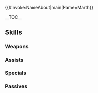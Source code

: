{{#invoke:NameAbout|main|Name=Marth}}{{HeroPage Tabs|{{PAGENAME}}}}
{{Hero Infobox
|Name=Marth
|Title=Hero-King
|GrowthModifier=Gen 2
|WeaponType=Red Sword
|Origin=Fire Emblem: Mystery of the Emblem
|Gender=Male
|LegendaryEffect=Fire
|BoostHP=3
|BoostRes=4
|MoveType=Infantry
|actorJP=緑川光
|actorEN=Yuri Lowenthal
|artist=Daisuke Izuka
|resplendentArtist=麻谷知世
|additionDate=August 28, 2018
|releaseDate=August 28, 2018
|TagID=伝承マルス
|InternalID=283
|Properties=legendary,resplendent,vanaheimr
|cv1=1
|cv2=100100
|description=Prince of Altea. After the War of Shadows and the War of Heroes, he becomes the first king of the Archanean Alliance. Appears in Fire Emblem: Mystery of the Emblem.
|resplendentStartTime=2025-08-10T07:00:00Z
|resplendentEndTime=2025-08-25T06:59:59Z
}}

__TOC__

{{Stats Page|Hero={{BASEPAGENAME}}
|Lv1HP=18|Lv1ATK=8|Lv1SPD=10|Lv1DEF=8|Lv1RES=4
|GRHP=50|GRATK=60|GRSPD=60|GRDEF=55|GRRES=40
}}

== Skills ==

===Weapons===
{{Weapons Table
|weapon1=Iron Sword
|weapon1Default=1
|weapon1Unlock=1
|weapon2=Steel Sword
|weapon2Default=3
|weapon2Unlock=2
|weapon3=Silver Sword
|weapon3Default=4
|weapon3Unlock=3
|weapon4=Exalted Falchion
|weapon4Default=5
|weapon4Unlock=5
}}

===Assists===
{{Assists Table
}}

===Specials===
{{Specials Table
|special1=Dragon Gaze
|special1Default=4
|special1Unlock=3
|special2=Draconic Aura
|special2Default=
|special2Unlock=4
|special3=Fire Emblem
|special3Default=
|special3Unlock=5
|special4=Shining Emblem
|special4Default=
|special4Unlock=5
}}

===Passives===
{{Passives Table
|passiveA1=Atk/Spd Bond 1
|passiveA2=Atk/Spd Bond 2
|passiveA3=Atk/Spd Bond 3
|passiveA1Unlock=1
|passiveA2Unlock=2
|passiveA3Unlock=4
|passiveB1=Binding Shield
|passiveB2=Binding Shield II
|passiveB1Unlock=5
|passiveB2Unlock=5
|passiveC1=Infantry Flash 1
|passiveC2=Infantry Flash 2
|passiveC3=Infantry Flash 3
|passiveC1Unlock=3
|passiveC2Unlock=4
|passiveC3Unlock=5
}}

{{Heroes Navbox}}